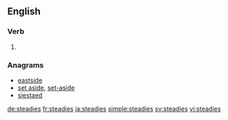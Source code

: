 ==English==

===Verb===
{{head|en}}

# {{en-third-person singular of|steady}}

===Anagrams===
* [[eastside#English|eastside]]
* [[set aside#English|set aside]], [[set-aside#English|set-aside]]
* [[siestaed#English|siestaed]]

[[de:steadies]]
[[fr:steadies]]
[[ja:steadies]]
[[simple:steadies]]
[[sv:steadies]]
[[vi:steadies]]